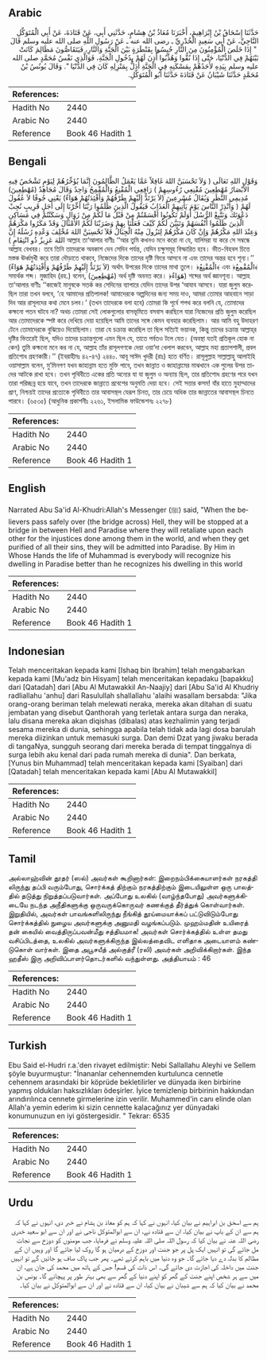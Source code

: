 ## Arabic


<div dir="rtl" lang="ar" style={{fontSize:'larger',backgroundColor:'#f8f9fa',padding:20}}>
حَدَّثَنَا إِسْحَاقُ بْنُ إِبْرَاهِيمَ، أَخْبَرَنَا مُعَاذُ بْنُ هِشَامٍ، حَدَّثَنِي أَبِي، عَنْ قَتَادَةَ، عَنْ أَبِي الْمُتَوَكِّلِ النَّاجِيِّ، عَنْ أَبِي سَعِيدٍ الْخُدْرِيِّ ـ رضى الله عنه ـ عَنْ رَسُولِ اللَّهِ صلى الله عليه وسلم قَالَ ‏ "‏ إِذَا خَلَصَ الْمُؤْمِنُونَ مِنَ النَّارِ حُبِسُوا بِقَنْطَرَةٍ بَيْنَ الْجَنَّةِ وَالنَّارِ، فَيَتَقَاصُّونَ مَظَالِمَ كَانَتْ بَيْنَهُمْ فِي الدُّنْيَا، حَتَّى إِذَا نُقُّوا وَهُذِّبُوا أُذِنَ لَهُمْ بِدُخُولِ الْجَنَّةِ، فَوَالَّذِي نَفْسُ مُحَمَّدٍ صلى الله عليه وسلم بِيَدِهِ لأَحَدُهُمْ بِمَسْكَنِهِ فِي الْجَنَّةِ أَدَلُّ بِمَنْزِلِهِ كَانَ فِي الدُّنْيَا ‏"‏‏.‏ وَقَالَ يُونُسُ بْنُ مُحَمَّدٍ حَدَّثَنَا شَيْبَانُ عَنْ قَتَادَةَ حَدَّثَنَا أَبُو الْمُتَوَكِّلِ‏.‏
</div>
<div style={{backgroundColor:'#f8f9fa',padding:20, marginBottom: 10}}><table> <thead> <tr> <th>References:</th> <th></th> </tr> </thead> <tbody><tr><td>Hadith No</td><td>2440</td></tr><tr><td>Arabic No</td><td>2440</td></tr><tr><td>Reference</td><td>Book 46 Hadith 1</td></tr></tbody></table></div>

## Bengali


<div dir="ltr" lang="bn" style={{fontSize:'larger',backgroundColor:'#f8f9fa',padding:20}}>
وَقَوْلِ اللهِ تَعَالَى ( وَلاَ تَحْسَبَنَّ اللهَ غَافِلاً عَمَّا يَعْمَلُ الظَّالِمُونَ إِنَّمَا يُؤَخِّرُهُمْ لِيَوْمٍ تَشْخَصُ فِيهِ الأَبْصَارُ مُهْطِعِينَ مُقْنِعِي رُءُوسِهِمْ ) رَافِعِي الْمُقْنِعُ وَالْمُقْمِحُ وَاحِدٌ وَقَالَ مُجَاهِدٌ (مُهْطِعِينَ) مُدِيمِي النَّظَرِ وَيُقَالُ مُسْرِعِينَ (لاَ يَرْتَدُّ إِلَيْهِمْ طَرْفُهُمْ وَأَفْئِدَتُهُمْ هَوَاءٌ) يَعْنِي جُوفًا لاَ عُقُولَ لَهُمْ ( وَأَنْذِرْ النَّاسَ يَوْمَ يَأْتِيهِمْ الْعَذَابُ فَيَقُولُ الَّذِينَ ظَلَمُوا رَبَّنَا أَخِّرْنَا إِلَى أَجَلٍ قَرِيبٍ نُجِبْ دَعْوَتَكَ وَنَتَّبِعْ الرُّسُلَ أَوَلَمْ تَكُونُوا أَقْسَمْتُمْ مِنْ قَبْلُ مَا لَكُمْ مِنْ زَوَالٍ وَسَكَنْتُمْ فِي مَسَاكِنِ الَّذِينَ ظَلَمُوا أَنْفُسَهُمْ وَتَبَيَّنَ لَكُمْ كَيْفَ فَعَلْنَا بِهِمْ وَضَرَبْنَا لَكُمْ الأَمْثَالَ وَقَدْ مَكَرُوا مَكْرَهُمْ وَعِنْدَ اللهِ مَكْرُهُمْ وَإِنْ كَانَ مَكْرُهُمْ لِتَزُولَ مِنْهُ الْجِبَالُ فَلاَ تَحْسِبَنَّ اللهَ مُخْلِفَ وَعْدِهِ رُسُلَهُ إِنَّ اللهَ عَزِيزٌ ذُو انْتِقَامٍ ) আল্লাহ তা‘আলার বাণীঃ ‘‘আর তুমি কখনও মনে করো না যে, যালিমরা যা করে সে সম্বন্ধে আল্লাহ বেখবর। তবে তিনি তাদেরকে অবকাশ দেন সেদিন পর্যন্ত, যেদিন চক্ষুসমূহ বিস্ফারিত হবে। ভীত-বিহবল চিত্তে মস্তক ঊর্ধ্বমুখী করে তারা দৌড়াতে থাকবে, নিজেদের দিকে তাদের দৃষ্টি ফিরে আসবে না এবং তাদের অন্তর হবে শূন্য।’’ (لاَ يَرْتَدُّ إِلَيْهِمْ طَرْفُهُمْ وَأَفْئِدَتُهُمْ هَوَاءٌ) অর্থাৎ উপরের দিকে তাদের মাথা তুলে। ﴿الْمُقْنِعُ﴾ এবং ﴿الْمُقْمِعُ﴾ সমার্থক শব্দ। মুজাহিদ (রহ.) বলেন, (مُهْطِعِينَ) অর্থ দৃষ্টি অবনত করে। ﴿هَوَاءٌ) শব্দের অর্থ জ্ঞানশূন্য। আল্লাহ তা‘আলার বাণীঃ ‘‘কাজেই মানুষকে সতর্ক কর সেদিনের ব্যাপারে যেদিন তাদের উপর ‘আযাব আসবে। যারা জুলুম করেছিল তারা তখন বলবে, ‘হে আমাদের প্রতিপালক! আমাদেরকে অল্পদিনের জন্য সময় দাও, আমরা তোমার আহবানে সাড়া দিব আর রাসূলদের কথা মেনে চলব।’ (তখন তাদেরকে বলা হবে) তোমরা কি পূর্বে শপথ করে বলনি যে, তোমাদের কক্ষনো পতন ঘটবে না? অথচ তোমরা সেই লোকগুলোর বাসভূমিতে বসবাস করছিলে যারা নিজেদের প্রতি জুলুম করেছিল আর তোমাদেরকে স্পষ্ট করে দেখিয়ে দেয়া হয়েছিল আমি তাদের সঙ্গে কেমন ব্যবহার করেছিলাম। আর আমি বহু উদাহরণ টেনে তোমাদেরকে বুঝিয়েও দিয়েছিলাম। তারা যে চক্রান্ত করেছিল তা ছিল সত্যিই ভয়ানক, কিন্তু তাদের চক্রান্ত আল্লাহ্‌র দৃষ্টির ভিতরেই ছিল, যদিও তাদের চক্রান্তগুলো এমন ছিল যে, তাতে পর্বতও টলে যেত। (অবস্থা যতই প্রতিকূল হোক না কেন) তুমি কক্ষনো মনে কর না যে, আল্লাহ তাঁর রাসূলগণকে দেয়া ওয়া‘দা খেলাপ করবেন, আল্লাহ মহা প্রতাপশালী, প্রবল প্রতিশোধ গ্রহণকারী।’’ (ইবরাহীমঃ ৪২-৪৭) ২৪৪০. আবূ সাঈদ খুদরী (রাঃ) হতে বর্ণিত। রাসূলুল্লাহ সাল্লাল্লাহু আলাইহি ওয়াসাল্লাম বলেন, মু’মিনগণ যখন জাহান্নাম হতে মুক্তি পাবে, তখন জান্নাত ও জাহান্নামের মাঝখানে এক পুলের উপর তাদের আটকে রাখা হবে। তখন পৃথিবীতে একের প্রতি অন্যের যা যা জুলুম ও অন্যায় ছিল, তার প্রতিশোধ গ্রহণের পরে যখন তারা পরিচ্ছন্ন হয়ে যাবে, তখন তাদেরকে জান্নাতে প্রবেশের অনুমতি দেয়া হবে। সেই সত্তার কসম! যাঁর হাতে মুহাম্মাদের প্রাণ, নিশ্চয়ই তাদের প্রত্যেকে পৃথিবীতে তার আবাসস্থল যেরূপ চিনত, তার চেয়ে অধিক তার জান্নাতের আবাসস্থল চিনতে পারবে। (৬৫৩৫) (আধুনিক প্রকাশনীঃ ২২৬১, ইসলামিক ফাউন্ডেশনঃ ২২৭৮)
</div>
<div style={{backgroundColor:'#f8f9fa',padding:20, marginBottom: 10}}><table> <thead> <tr> <th>References:</th> <th></th> </tr> </thead> <tbody><tr><td>Hadith No</td><td>2440</td></tr><tr><td>Arabic No</td><td>2440</td></tr><tr><td>Reference</td><td>Book 46 Hadith 1</td></tr></tbody></table></div>

## English


<div dir="ltr" lang="en" style={{fontSize:'larger',backgroundColor:'#f8f9fa',padding:20}}>
Narrated Abu Sa'id Al-Khudri:Allah's Messenger (ﷺ) said, "When the believers pass safely over (the bridge across) Hell, they will be stopped at a bridge in between Hell and Paradise where they will retaliate upon each other for the injustices done among them in the world, and when they get purified of all their sins, they will be admitted into Paradise. By Him in Whose Hands the life of Muhammad is everybody will recognize his dwelling in Paradise better than he recognizes his dwelling in this world
</div>
<div style={{backgroundColor:'#f8f9fa',padding:20, marginBottom: 10}}><table> <thead> <tr> <th>References:</th> <th></th> </tr> </thead> <tbody><tr><td>Hadith No</td><td>2440</td></tr><tr><td>Arabic No</td><td>2440</td></tr><tr><td>Reference</td><td>Book 46 Hadith 1</td></tr></tbody></table></div>

## Indonesian


<div dir="ltr" lang="id" style={{fontSize:'larger',backgroundColor:'#f8f9fa',padding:20}}>
Telah menceritakan kepada kami [Ishaq bin Ibrahim] telah mengabarkan kepada kami [Mu'adz bin Hisyam] telah menceritakan kepadaku [bapakku] dari [Qatadah] dari [Abu Al Mutawakkil An-Naajiy] dari [Abu Sa'id Al Khudriy radliallahu 'anhu] dari Rasulullah shallallahu 'alaihi wasallam bersabda: "Jika orang-orang beriman telah melewati neraka, mereka akan ditahan di suatu jembatan yang disebut Qanthorah yang terletak antara surga dan neraka, lalu disana mereka akan diqishas (dibalas) atas kezhalimin yang terjadi sesama mereka di dunia, sehingga apabila telah tidak ada lagi dosa barulah mereka diizinkan untuk memasuki surga. Dan demi Dzat yang jiwaku berada di tangaNya, sungguh seorang dari mereka berada di tempat tinggalnya di surga lebih aku kenal dari pada rumah mereka di dunia". Dan berkata, [Yunus bin Muhammad] telah menceritakan kepada kami [Syaiban] dari [Qatadah] telah menceritakan kepada kami [Abu Al Mutawakkil]
</div>
<div style={{backgroundColor:'#f8f9fa',padding:20, marginBottom: 10}}><table> <thead> <tr> <th>References:</th> <th></th> </tr> </thead> <tbody><tr><td>Hadith No</td><td>2440</td></tr><tr><td>Arabic No</td><td>2440</td></tr><tr><td>Reference</td><td>Book 46 Hadith 1</td></tr></tbody></table></div>

## Tamil


<div dir="ltr" lang="ta" style={{fontSize:'larger',backgroundColor:'#f8f9fa',padding:20}}>
அல்லாஹ்வின் தூதர் (ஸல்) அவர்கள் கூறினார்கள்: இறைநம்பிக்கையாளர்கள் நரகத்தி லிருந்து தப்பி வரும்போது, சொர்க்கத் திற்கும் நரகத்திற்கும் இடையிலுள்ள ஒரு பாலத்தில் தடுத்து நிறுத்தப்படுவார்கள். அப்போது உலகில் (வாழ்ந்தபோது) அவர்களுக்கிடையே நடந்த அநீதிகளுக்கு ஒருவருக்கொருவர் கணக்குத் தீர்த்துக் கொள்வார்கள். இறுதியில், அவர்கள் பாவங்களிலிருந்து நீங்கித் தூய்மையாக்கப் பட்டுவிடும்போது சொர்க்கத்தில் நுழைய அவர்களுக்கு அனுமதி வழங்கப்படும். முஹம்மதின் உயிரைத் தன் கையில் வைத்திருப்பவன்மீது சத்தியமாக! அவர்கள் சொர்க்கத்தில் உள்ள தமது வசிப்பிடத்தை, உலகில் அவர்களுக்கிருந்த இல்லத்தைவிட எளிதாக அடையாளம் கண்டுகொள் வார்கள். இதை அபூசயீத் அல்குத்ரீ (ரலி) அவர்கள் அறிவிக்கிறார்கள். இந்த ஹதீஸ் இரு அறிவிப்பாளர்தொடர்களில் வந்துள்ளது. அத்தியாயம் : 46
</div>
<div style={{backgroundColor:'#f8f9fa',padding:20, marginBottom: 10}}><table> <thead> <tr> <th>References:</th> <th></th> </tr> </thead> <tbody><tr><td>Hadith No</td><td>2440</td></tr><tr><td>Arabic No</td><td>2440</td></tr><tr><td>Reference</td><td>Book 46 Hadith 1</td></tr></tbody></table></div>

## Turkish


<div dir="ltr" lang="tr" style={{fontSize:'larger',backgroundColor:'#f8f9fa',padding:20}}>
Ebu Said el-Hudri r.a.'den rivayet edilmiştir: Nebi Sallallahu Aleyhi ve Sellem şöyle buyurmuştur: "İnananlar cehennemden kurtulunca cennetle cehennem arasındaki bir köprüde bekletilirler ve dünyada iken birbirine yapmış oldukları haksızlıkları ödeşirler. İyice temizlenip birbirinin hakkından arındırılınca cennete girmelerine izin verilir. Muhammed'in canı elinde olan Allah'a yemin ederim ki sizin cennette kalacağınız yer dünyadaki konumunuzun en iyi göstergesidir. " Tekrar: 6535
</div>
<div style={{backgroundColor:'#f8f9fa',padding:20, marginBottom: 10}}><table> <thead> <tr> <th>References:</th> <th></th> </tr> </thead> <tbody><tr><td>Hadith No</td><td>2440</td></tr><tr><td>Arabic No</td><td>2440</td></tr><tr><td>Reference</td><td>Book 46 Hadith 1</td></tr></tbody></table></div>

## Urdu


<div dir="rtl" lang="ur" style={{fontSize:'larger',backgroundColor:'#f8f9fa',padding:20}}>
ہم سے اسحٰق بن ابراہیم نے بیان کیا، انہوں نے کہا کہ ہم کو معاذ بن ہشام نے خبر دی، انہوں نے کہا کہ ہم سے ان کے باپ نے بیان کیا، ان سے قتادہ نے، ان سے ابوالمتوکل ناجی نے اور ان سے ابو سعید خدری رضی اللہ عنہ نے بیان کیا کہ رسول اللہ صلی اللہ علیہ وسلم نے فرمایا، جب مومنوں کو دوزخ سے نجات مل جائے گی تو انہیں ایک پل پر جو جنت اور دوزخ کے درمیان ہو گا روک لیا جائے گا اور وہیں ان کے مظالم کا بدلہ دے دیا جائے گا۔ جو وہ دنیا میں باہم کرتے تھے۔ پھر جب پاک صاف ہو جائیں گے تو انہیں جنت میں داخلہ کی اجازت دی جائے گی۔ اس ذات کی قسم! جس کے ہاتھ میں محمد کی جان ہے، ان میں سے ہر شخص اپنے جنت کے گھر کو اپنے دنیا کے گھر سے بھی بہتر طور پر پہچانے گا۔ یونس بن محمد نے بیان کیا کہ ہم سے شیبان نے بیان کیا، ان سے قتادہ نے اور ان سے ابوالمتوکل نے بیان کیا۔
</div>
<div style={{backgroundColor:'#f8f9fa',padding:20, marginBottom: 10}}><table> <thead> <tr> <th>References:</th> <th></th> </tr> </thead> <tbody><tr><td>Hadith No</td><td>2440</td></tr><tr><td>Arabic No</td><td>2440</td></tr><tr><td>Reference</td><td>Book 46 Hadith 1</td></tr></tbody></table></div>